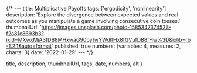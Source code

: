 {/* ---
title: Multiplicative Payoffs
tags: ['ergodicity', 'nonlinearity']
description: 'Explore the divergence between expected values and real outcomes as you manipulate a game involving consecutive coin tosses.'
thumbnailUrl: 'https://images.unsplash.com/photo-1585347374528-f2a81c8693b3?ixid=MXwxMjA3fDB8MHxwaG90by1wYWdlfHx8fGVufDB8fHw%3D&ixlib=rb-1.2.1&auto=format'
published: true
numbers: {variables: 4, measures: 2, charts: 3}
date: '2022-01-29'
--- */}


  title,
  description,
  thumbnailUrl,
  tags,
  date,
  numbers,
  alt
}

<MultSandbox />

